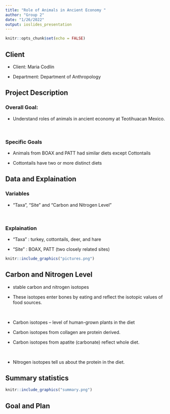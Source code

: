 ```yaml
---
title: "Role of Animals in Ancient Economy "
author: "Group 2"
date: "1/26/2022"
output: ioslides_presentation
---
```


```r
knitr::opts_chunk$set(echo = FALSE)
```

## Client

- Client: Maria Codlin

- Department: Department of Anthropology

## Project Description

### Overall Goal:

- Understand roles of animals in ancient economy at Teotihuacan Mexico.
<!-- were animals hunted from natural environments, anthropogenic environments, or raised for consumption in the city? -->

<br/>

### Specific Goals

-	Animals from BOAX and PATT had similar diets except Cottontails
<!-- (only Nitrogen values for cottontails differ between BOAX and PATT) -->

-	Cottontails have two or more distinct diets

## Data and Explaination

### Variables

- "Taxa", "Site" and "Carbon and Nitrogen Level"

<br/>

### Explaination

- "Taxa" : turkey, cottontails, deer, and hare


- "Site" : BOAX, PATT  (two closely related sites)

```r
knitr::include_graphics("pictures.png")
```

## Carbon and Nitrogen Level

- stable carbon and nitrogen isotopes 

- These isotopes enter bones by eating and reflect the isotopic values of food sources. 

<br/>

-	Carbon isotopes -- level of human-grown plants in the diet
<!-- , such as maize (corn).  -->
 <!-- High values = more corn.  -->

- Carbon isotopes from collagen are protein derived.
- Carbon isotopes from apatite (carbonate) reflect whole diet. 

<br/>

-	Nitrogen isotopes tell us about the protein in the diet. 
<!-- Higher values = more protein.  -->


## Summary statistics

```r
knitr::include_graphics("summary.png")
```

## Goal and Plan



